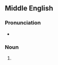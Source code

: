 ==Middle English==

===Pronunciation===
* {{IPA|/ˈlɔː.ri.ol/|/lɔː.riˈol/|lang=enm}}

===Noun===
{{head|enm|noun}}

# {{vern|spurge laurel|Spurge laurel|pedia=1}}
#: {{rfquotek|Geoffrey Chaucer}}